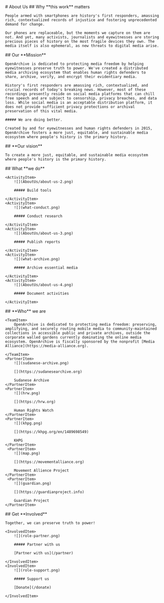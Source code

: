
<HeaderSection>
    # About Us

</HeaderSection>
<BeliefsSection>
    ## Why **this work** matters

    People armed with smartphones are history's first responders, amassing rich, contextualized records of injustice and fostering unprecedented demand for change.

    Our phones are replaceable, but the moments we capture on them are not. And yet, many activists, journalists and eyewitnesses are storing precious pieces of history on the most fragile devices they own. The media itself is also ephemeral, as new threats to digital media arise.

</BeliefsSection>
<MissionSection>
    ## Our **Mission**

    OpenArchive is dedicated to protecting media freedom by helping eyewitnesses preserve truth to power. We've created a distributed media archiving ecosystem that enables human rights defenders to share, archive, verify, and encrypt their evidentiary media.

    History's first responders are amassing rich, contextualized, and crucial records of today's breaking news. However, most of these recordings presently reside on social media platforms that can chill free speech and are subject to censorship, privacy breaches, and data loss. While social media is an acceptable distribution platform, it does not provide sufficient privacy protections or archival preservation of this vital media.

    ##### We are doing better.

    Created by and for eyewitnesses and human rights defenders in 2015, OpenArchive fosters a more just, equitable, and sustainable media ecosystem where people's history is the primary history.

</MissionSection>
<VisionSection>
    ## **Our vision**

    To create a more just, equitable, and sustainable media ecosystem where people's history is the primary history.

</VisionSection>
<ActivitiesSection>
    ## What **we do**

    <ActivityItem>
        ![](AboutUs/about-us-2.png)

        ##### Build tools

    </ActivityItem>
    <ActivityItem>
        ![](what-conduct.png)

        ##### Conduct research

    </ActivityItem>
    <ActivityItem>
        ![](AboutUs/about-us-3.png)

        ##### Publish reports

    </ActivityItem>
    <ActivityItem>
        ![](what-archive.png)

        ##### Archive essential media

    </ActivityItem>
    <ActivityItem>
        ![](AboutUs/about-us-4.png)

        ##### Document activities

    </ActivityItem>

</ActivitiesSection>
<PartnersSection>
    ## **Who** we are

    <TeamItem>
        OpenArchive is dedicated to protecting media freedom: preserving, amplifying, and securely routing mobile media to community-maintained collections in accessible public and private archives, outside the corporate walled gardens currently dominating the online media ecosystem. OpenArchive is fiscally sponsored by the nonprofit [Media Alliance](https://media-alliance.org).

    </TeamItem>
    <PartnerItem>
        ![](sudanese-archive.png)

        [](https://sudanesearchive.org)

        Sudanese Archive
    </PartnerItem>
    <PartnerItem>
        ![](hrw.png)

        [](https://hrw.org)

        Human Rights Watch
    </PartnerItem>
    <PartnerItem>
        ![](khpg.png)

        [](https://khpg.org/en/1489698549)

        KHPG
    </PartnerItem>
     <PartnerItem>
        ![](map.png)

        [](https://movementalliance.org)

        Movement Allience Project
    </PartnerItem>
     <PartnerItem>
        ![](guardian.png)

        [](https://guardianproject.info)

        Guardian Project
    </PartnerItem>

</PartnersSection>
<InvolvedSection>
    ## Get **Involved**

    Together, we can preserve truth to power!

    <InvolvedItem>
        ![](role-partner.png)

        ##### Partner with us

        [Partner with us](/partner)

    </InvolvedItem>
    <InvolvedItem>
        ![](role-support.png)

        ##### Support us

        [Donate](/donate)

    </InvolvedItem>

</InvolvedSection>
